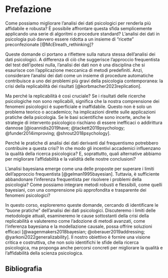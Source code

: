 # Prefazione {.unnumbered}

Come possiamo migliorare l'analisi dei dati psicologici per renderla più affidabile e robusta? È possibile affrontare questa sfida semplicemente applicando una serie di algoritmi o procedure standard? L'analisi dei dati in psicologia può davvero essere ridotta a un insieme di "ricette" preconfezionate [@McElreath_rethinking]?

Queste domande ci portano a riflettere sulla natura stessa dell'analisi dei dati psicologici. A differenza di ciò che suggerisce l'approccio frequentista del test dell'ipotesi nulla, l'analisi dei dati non è una disciplina che si esaurisce con l'applicazione meccanica di metodi predefiniti. Anzi, considerare l'analisi dei dati come un insieme di procedure automatiche contribuisce a uno dei problemi più gravi della psicologia contemporanea: la crisi della replicabilità dei risultati [@korbmacher2023replication].

Ma perché la replicabilità è così cruciale? Se i risultati delle ricerche psicologiche non sono replicabili, significa che la nostra comprensione dei fenomeni psicologici è superficiale e inaffidabile. Questo non è solo un problema teorico o accademico; ha implicazioni dirette sulle applicazioni pratiche della psicologia. Se le basi scientifiche sono incerte, anche le strategie di intervento psicologico rischiano di essere inefficaci o addirittura dannose [@ioannidis2019have; @tackett2019psychology; @funder2014improving; @shrout2018psychology].

Perché le pratiche di analisi dei dati derivanti dal frequentismo potrebbero contribuire a questa crisi? In che modo gli incentivi accademici influenzano la qualità della ricerca psicologica? E, soprattutto, quali alternative abbiamo per migliorare l'affidabilità e la validità delle nostre conclusioni?

L'analisi bayesiana emerge come una delle proposte per superare i limiti dell'approccio frequentista [@gelman1995bayesian]. Tuttavia, è sufficiente abbandonare l'inferenza frequentista per risolvere i problemi della psicologia? Come possiamo integrare metodi robusti e flessibili, come quelli bayesiani, con una comprensione più approfondita e trasparente dei fenomeni psicologici?

In questo corso, esploreremo queste domande, cercando di identificare le "buone pratiche" dell'analisi dei dati psicologici. Discuteremo i limiti delle metodologie attuali, esamineremo le cause sottostanti della crisi della replicabilità e valuteremo come l'adozione di metodi avanzati, come l'inferenza bayesiana e la modellazione causale, possa offrire soluzioni efficaci [@wagenmakers2018bayesian; @oberauer2019addressing; @yarkoni2022generalizability]. Il nostro obiettivo è fornire una visione critica e costruttiva, che non solo identifichi le sfide della ricerca psicologica, ma proponga anche percorsi concreti per migliorare la qualità e l'affidabilità della scienza psicologica.

## Bibliografia {.unnumbered}

